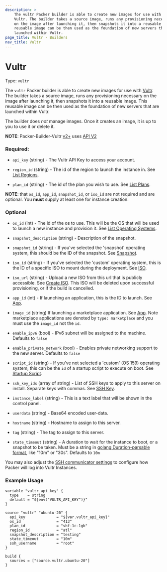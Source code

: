 ```yaml
---
description: >
    The vultr Packer builder is able to create new images for use with
    Vultr. The builder takes a source image, runs any provisioning necessary
    on the image after launching it, then snapshots it into a reusable image. This
    reusable image can be then used as the foundation of new servers that are
    launched within Vultr.
page_title: Vultr - Builders
nav_title: Vultr
---
```


# Vultr

Type: `vultr`

The `vultr` Packer builder is able to create new images for use with
[Vultr](https://www.vultr.com). The builder takes a source image,
runs any provisioning necessary on the image after launching it, then snapshots
it into a reusable image. This reusable image can be then used as the
foundation of new servers that are launched within Vultr.

The builder does *not* manage images. Once it creates an image, it is up to you
to use it or delete it.

**NOTE**: Packer-Builder-Vultr [v2+](https://github.com/vultr/packer-builder-vultr/blob/master/CHANGELOG.md#v200-2020-11-23) uses [API V2](https://www.vultr.com/api/)


### Required:

-   `api_key` (string) - The Vultr API Key to access your account.

-   `region_id` (string) - The id of the region to launch the instance in. See [List Regions](https://www.vultr.com/api/v2/#operation/list-regions).

-   `plan_id` (string) - The id of the plan you wish to use. See [List Plans](https://www.vultr.com/api/v2/#tag/plans).

**NOTE**: that  `os_id`, `app_id`, `snapshot_id`, or `iso_id` are not required and are optional. You **must** supply at least one for instance creation.
### Optional

-   `os_id` (int) - The id of the os to use. This will be the OS that will be used to launch a new instance and provision it. See [List Operating Systems](https://www.vultr.com/api/v2/#operation/list-os).

-   `snapshot_description` (string) - Description of the snapshot.

-   `snapshot_id` (string) -   If you've selected the 'snapshot' operating system, this should be the ID of the snapshot. See [Snapshot](https://www.vultr.com/api/v2/#operation/list-snapshots).

-   `iso_id` (string) - If you've selected the 'custom' operating system, this is the ID of a specific ISO to mount during the deployment. See [ISO](https://www.vultr.com/api/v2/#operation/list-isos).

-   `iso_url` (string) - Upload a new ISO from this url that is publicly accessible. See [Create ISO](https://www.vultr.com/api/#operation/create-iso). This ISO will be deleted upon successful provisioning, or if the build is cancelled.

-   `app_id` (int) - If launching an application, this is the ID to launch. See [App](https://www.vultr.com/api/v2/#operation/list-applications).

-   `image_id` (string) If launching a marketplace application. See [App](https://www.vultr.com/api/v2/#operation/list-applications). Note marketplace applications are denoted by `type: marketplace` and you must use the `image_id` not the `id`.

-   `enable_ipv6` (bool) - IPv6 subnet will be assigned to the machine. Defaults to `false`

-   `enable_private_network` (bool) - Enables private networking support to the new server. Defaults to `false`

-   `script_id` (string) - If you've not selected a 'custom' (OS 159) operating system, this can be the `id` of a startup script to execute on boot. See [Startup Script](https://www.vultr.com/api/v2/#operation/list-startup-scripts).

-   `ssh_key_ids` (array of string) - List of SSH keys to apply to this server on install. Separate keys with commas. See [SSH Key](https://www.vultr.com/api/v2/#operation/list-ssh-keys).

-   `instance_label` (string) - This is a text label that will be shown in the control panel.

-   `userdata` (string) - Base64 encoded user-data.

-   `hostname` (string) - Hostname to assign to this server.

-   `tag` (string) - The tag to assign to this server.

-   `state_timeout` (string) - A duration to wait for the instance to boot, or a snapshot to be taken. Must be a string in [golang Duration-parsable format](https://golang.org/pkg/time/#ParseDuration), like "10m" or "30s". Defaults to `10m`

You may also adjust the [SSH communicator settings](https://www.packer.io/docs/communicators/ssh) to configure how Packer will log into Vultr Instances.
### Example Usage


```hcl
variable "vultr_api_key" {
  type    = string
  default = "${env("VULTR_API_KEY")}"
}

source "vultr" "ubuntu-20" {
  api_key              = "${var.vultr_api_key}"
  os_id                = "413"
  plan_id              = "vhf-1c-1gb"
  region_id            = "atl"
  snapshot_description = "testing"
  state_timeout        = "10m"
  ssh_username         = "root"
}

build {
  sources = ["source.vultr.ubuntu-20"]
}
```
